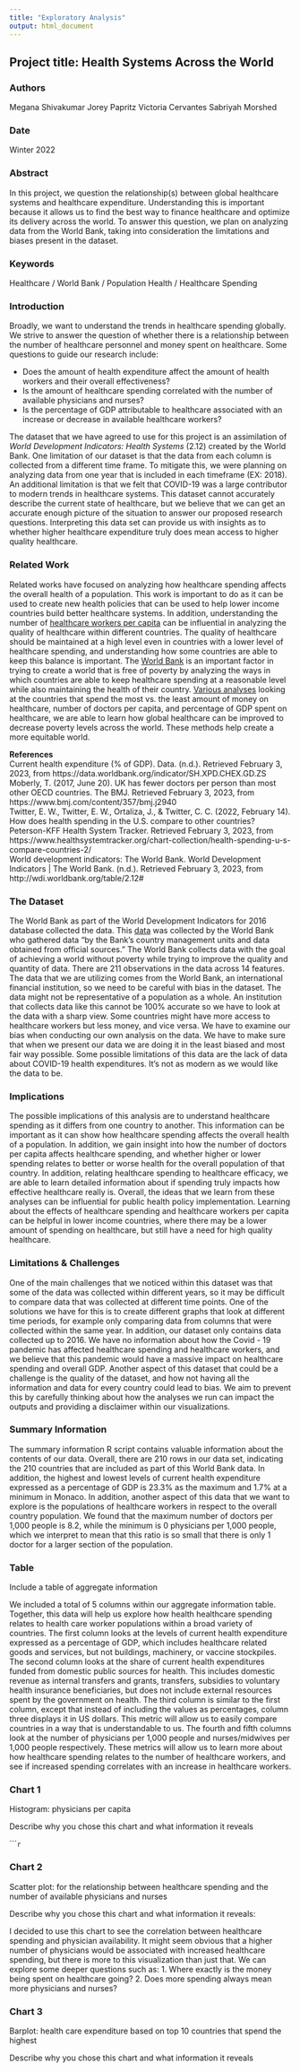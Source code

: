 ```yaml
---
title: "Exploratory Analysis"
output: html_document
---
```


## Project title: Health Systems Across the World

### Authors
Megana Shivakumar
Jorey Papritz
Victoria Cervantes
Sabriyah Morshed

### Date

Winter 2022

### Abstract

In this project, we question the relationship(s) between global healthcare systems and healthcare expenditure. Understanding this is important because it allows us to find the best way to finance healthcare and optimize its delivery across the world. To answer this question, we plan on analyzing data from the World Bank, taking into consideration the limitations and biases present in the dataset.

### Keywords

Healthcare / World Bank / Population Health / Healthcare Spending

### Introduction  

Broadly, we want to understand the trends in healthcare spending globally. We strive to answer the question of whether there is a relationship between the number of healthcare personnel and money spent on healthcare. Some questions to guide our research include:  

* Does the amount of health expenditure affect the amount of health workers and their overall effectiveness?
* Is the amount of healthcare spending correlated with the number of available physicians and nurses?
* Is the percentage of GDP attributable to healthcare associated with an increase or decrease in available healthcare workers?

The dataset that we have agreed to use for this project is an assimilation of *World Development Indicators: Health Systems* (2.12) created by the World Bank. One limitation of our dataset is that the data from each column is collected from a different time frame. To mitigate this, we were planning on analyzing data from one year that is included in each timeframe (EX: 2018).  An additional limitation is that we felt that COVID-19 was a large contributor to modern trends in healthcare systems. This dataset cannot accurately describe the current state of healthcare, but we believe that we can get an accurate enough picture of the situation to answer our proposed research questions. Interpreting this data set can provide us with insights as to whether higher healthcare expenditure truly does mean access to higher quality healthcare. 

### Related Work  

Related works have focused on analyzing how healthcare spending affects the overall health of a population. This work is important to do as it can be used to create new health policies that can be used to help lower income countries build better healthcare systems. In addition, understanding the number of [healthcare workers per capita](https://www.bmj.com/content/357/bmj.j2940) can be influential in analyzing the quality of healthcare within different countries. The quality of healthcare should be maintained at a high level even in countries with a lower level of healthcare spending, and understanding how some countries are able to keep this balance is important. 
The [World Bank](https://data.worldbank.org/indicator/SH.XPD.CHEX.GD.ZS) is an important factor in trying to create a world that is free of poverty by analyzing the ways in which countries are able to keep healthcare spending at a reasonable level while also maintaining the health of their country. [Various analyses](https://www.healthsystemtracker.org/chart-collection/health-spending-u-s-compare-countries-2/) looking at the countries that spend the most vs. the least amount of money on healthcare, number of doctors per capita, and percentage of GDP spent on healthcare, we are able to learn how global healthcare can be improved to decrease poverty levels across the world. These methods help create a more equitable world. 

**References**  
Current health expenditure (% of GDP). Data. (n.d.). Retrieved February 3, 2023, from https://data.worldbank.org/indicator/SH.XPD.CHEX.GD.ZS   
Moberly, T. (2017, June 20). UK has fewer doctors per person than most other OECD countries. The BMJ. Retrieved February 3, 2023, from https://www.bmj.com/content/357/bmj.j2940   
Twitter, E. W., Twitter, E. W., Ortaliza, J., &amp; Twitter, C. C. (2022, February 14). How does health spending in the U.S. compare to other countries? Peterson-KFF Health System Tracker. Retrieved February 3, 2023, from https://www.healthsystemtracker.org/chart-collection/health-spending-u-s-compare-countries-2/   
World development indicators: The World Bank. World Development Indicators | The World Bank. (n.d.). Retrieved February 3, 2023, from http://wdi.worldbank.org/table/2.12# 

### The Dataset

The World Bank as part of the World Development Indicators for 2016 database collected the data. This [data](https://www.kaggle.com/datasets/danevans/world-bank-wdi-212-health-systems) was collected by the World Bank who gathered data “by the Bank’s country management units and data obtained from official sources.” The World Bank collects data with the goal of achieving a world without poverty while trying to improve the quality and quantity of data. There are 211 observations in the data across 14 features. The data that we are utilizing comes from the World Bank, an international financial institution, so we need to be careful with bias in the dataset. The data might not be representative of a population as a whole. An institution that collects data like this cannot be 100% accurate so we have to look at the data with a sharp view. Some countries might have more access to healthcare workers but less money, and vice versa. We have to examine our bias when conducting our own analysis on the data. We have to make sure that when we present our data we are doing it in the least biased and most fair way possible.
Some possible limitations of this data are the lack of data about COVID-19 health expenditures. It’s not as modern as we would like the data to be.

### Implications

The possible implications of this analysis are to understand healthcare spending as it differs from one country to another. This information can be important as it can show how healthcare spending affects the overall health of a population. In addition, we gain insight into how the number of doctors per capita affects healthcare spending, and whether higher or lower spending relates to better or worse health for the overall population of that country. In addition, relating healthcare spending to healthcare efficacy, we are able to learn detailed information about if spending truly impacts how effective healthcare really is. 
Overall, the ideas that we learn from these analyses can be influential for public health policy implementation. Learning about the effects of healthcare spending and healthcare workers per capita can be helpful in lower income countries, where there may be a lower amount of spending on healthcare, but still have a need for high quality healthcare. 

### Limitations & Challenges

One of the main challenges that we noticed within this dataset was that some of the data was collected within different years, so it may be difficult to compare data that was collected at different time points. One of the solutions we have for this is to create different graphs that look at different time periods, for example only comparing data from columns that were collected within the same year. In addition, our dataset only contains data collected up to 2016. We have no information about how the Covid - 19 pandemic has affected healthcare spending and healthcare workers, and we believe that this pandemic would have a massive impact on healthcare spending and overall GDP. Another aspect of this dataset that could be a challenge is the quality of the dataset, and how not having all the information and data for every country could lead to bias. We aim to prevent this by carefully thinking about how the analyses we run can impact the outputs and providing a disclaimer within our visualizations. 

### Summary Information

The summary information R script contains valuable information about the contents of our data. Overall, there are 210 rows in our data set, indicating the 210 countries that are included as part of this World Bank data. In addition, the highest and lowest levels of current health expenditure expressed as a percentage of GDP is 23.3% as the maximum and 1.7% at a minimum in Monaco. In addition, another aspect of this data that we want to explore is the populations of healthcare workers in respect to the overall country population. We found that the maximum number of doctors per 1,000 people is 8.2, while the minimum is 0 physicians per 1,000 people, which we interpret to mean that this ratio is so small that there is only 1 doctor for a larger section of the population. 

### Table

Include a table of aggregate information

We included a total of 5 columns within our aggregate information table. Together, this data will help us explore how health healthcare spending relates to health care worker populations within a broad variety of countries. The first column looks at the levels of current health expenditure expressed as a percentage of GDP, which includes healthcare related goods and services, but not buildings, machinery, or vaccine stockpiles. The second column looks at the share of current health expenditures funded from domestic public sources for health. This includes domestic revenue as internal transfers and grants, transfers, subsidies to voluntary health insurance beneficiaries, but does not include external resources spent by the government on health. The third column is similar to the first column, except that instead of including the values as percentages, column three displays it in US dollars. This metric will allow us to easily compare countries in a way that is understandable to us. The fourth and fifth columns look at the number of physicians per 1,000 people and nurses/midwives per 1,000 people respectively. These metrics will allow us to learn more about how healthcare spending relates to the number of healthcare workers, and see if increased spending correlates with an increase in healthcare workers. 

### Chart 1

Histogram: physicians per capita 

Describe why you chose this chart and what information it reveals

``````r

```

### Chart 2

Scatter plot: for the relationship between healthcare spending and the number of available physicians and nurses

Describe why you chose this chart and what information it reveals:

I decided to use this chart to see the correlation between healthcare spending and physician availability. It might seem obvious that a higher number of physicians would be associated with increased healthcare spending, but there is more to this visualization than just that. We can explore some deeper questions such as:
  1. Where exactly is the money being spent on healthcare going?
  2. Does more spending always mean more physicians and nurses?

### Chart 3

Barplot: health care expenditure based on top 10 countries that spend the highest

Describe why you chose this chart and what information it reveals
